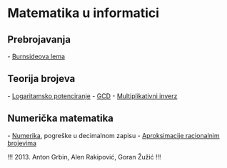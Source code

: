 = Matematika u informatici =

== Prebrojavanja == 

- [[burnsideova_lema|Burnsideova lema]]

== Teorija brojeva ==

- [[matematika/logpow|Logaritamsko potenciranje]]
- [[matematika/teorija_brojeva/gcd/|GCD]]
- [[Multiplikativni inverz]]

== Numerička matematika ==

- [[matematika/numerika|Numerika]], pogreške u decimalnom zapisu
- [[matematika/racapprox/|Aproksimacije racionalnim brojevima]]


!!!
2013. Anton Grbin, Alen Rakipović, Goran Žužić
!!!
